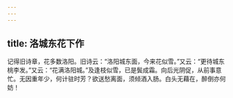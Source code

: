 ```yaml
---
---
---
```

title: 洛城东花下作
---



记得旧诗章，花多数洛阳。旧诗云：“洛阳城东面，今来花似雪。”又云：“更待城东桃李发。”又云：“花满洛阳城。”及逢枝似雪，已是鬓成霜。向后光阴促，从前事意忙。无因重年少，何计驻时芳？欲送愁离面，须倾酒入肠。白头无藉在，醉倒亦何妨！